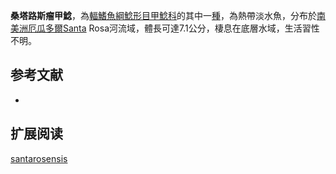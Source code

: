 {{Speciesbox
| name = 桑塔路斯瘤甲鯰
| image = 
| image_width = 250px
| image_caption = 
| status = NE
| status_system = IUCN3.1
| genus = Cordylancistrus
| species = santarosensis
| authority = Tan & Armbruster, 2012
| synonyms = 
}}

'''桑塔路斯瘤甲鯰'''，為[[輻鰭魚綱|輻鰭魚綱]][[鯰形目|鯰形目]][[甲鯰科|甲鯰科]]的其中一[[種|種]]，為熱帶淡水魚，分布於[[南美洲|南美洲]][[厄瓜多爾|厄瓜多爾]]Santa Rosa河流域，體長可達7.1公分，棲息在底層水域，生活習性不明。

==参考文献==
*{{FishBase_species|genus=Cordylancistrus|species=santarosensis|year=2014|month=11}}

== 扩展阅读 ==
{{refbegin}}
{{wikispecies-inline|Cordylancistrus santarosensis|桑塔路斯瘤甲鯰}}
{{refend}}
{{Taxonbar|from=Q2997167}}

[[Category:瘤甲鯰屬|santarosensis]]